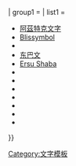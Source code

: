 {{Navbox|child
| title  = [[形意文字]]/[[象形文字]]
| listclass = hlist
| state  = {{#ifeq:{{{1|}}}|open|uncollapsed|collapsed}}

| group1 = 
| list1  = 

*[[阿茲特克文字]]
*[[Blissymbol]]
*{{tsl|en|DanceWriting|DanceWriting}}
*[[东巴文]]
*[[Ersu Shaba]]
*{{tsl|en|Mi'kmaq hieroglyphic writing|Míkmaq}}
*{{tsl|en|New Epoch Notation Painting|New Epoch Notation Painting}}
*{{tsl|en|Nsibidi|Nsibidi}}
*{{tsl|en|Shualeri|Shualeri}}
*{{tsl|en|SignWriting|SignWriting}}
*{{tsl|en|Testerian|Testerian}}
*{{tsl|en|Zapotec script|Zapotec}}
}}<noinclude>
[[Category:文字模板]]

</noinclude>